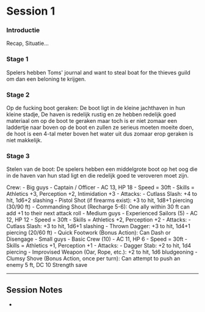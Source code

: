 # Session 1

<Accordion title="Storyline">

### Introductie
Recap, Situatie...
### Stage 1
Spelers hebben Toms' journal and want to steal boat for the thieves guild om dan een beloning te krijgen.

### Stage 2
Op de fucking boot geraken:
De boot ligt in de kleine jachthaven in hun kleine stadje, De haven is redelijk rustig en ze hebben redelijk goed materiaal om op de boot te geraken maar toch is er niet zomaar een laddertje naar boven op de boot en zullen ze serieus moeten moeite doen, de hoot is een 4-tal meter boven het water uit dus zomaar erop geraken is niet makkelijk.

### Stage 3
Stelen van de boot:
De spelers hebben een middelgrote boot op het oog die in de haven van hun stad ligt en die redelijk goed te veroveren moet zijn.

<Card title="Boat Crew">
    Crew:
    - Big guys - Captain / Officer
        - AC 13, HP 18
        - Speed = 30ft
        - Skills = Athletics +3, Perception +2, Intimidation +3
        - Attacks:
            - Cutlass Slash: +4 to hit, 1d6+2 slashing
            - Pistol Shot (if firearms exist): +3 to hit, 1d8+1 piercing (30/90 ft)
            - Commanding Shout (Recharge 5-6): One ally within 30 ft can add +1 to their next attack roll
    - Medium guys - Experienced Sailors (5)
        - AC 12, HP 12
        - Speed = 30ft
        - Skills = Athletics +2, Perception +2
        - Attacks:
            - Cutlass Slash: +3 to hit, 1d6+1 slashing
            - Thrown Dagger: +3 to hit, 1d4+1 piercing (20/60 ft)
            - Quick Footwork (Bonus Action): Can Dash or Disengage
    - Small guys - Basic Crew (10)
        - AC 11, HP 6
        - Speed = 30ft
        - Skills = Athletics +1, Perception +1
        - Attacks:
            - Dagger Stab: +2 to hit, 1d4 piercing
            - Improvised Weapon (Oar, Rope, etc.): +2 to hit, 1d6 bludgeoning
            - Clumsy Shove (Bonus Action, once per turn): Can attempt to push an enemy 5 ft, DC 10 Strength save

</Card>

</Accordion>

---

## Session Notes
-
